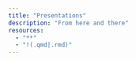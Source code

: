 ```yaml
---
title: "Presentations"
description: "From here and there"
resources:
  - "**"
  - "!(.qmd|.rmd)"
---
```


